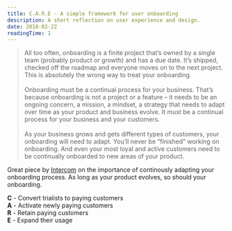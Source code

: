 ```yaml
---
title: C.A.R.E - A simple framework for user onboarding
description: A short reflection on user experience and design.
date: 2018-02-22
readingTime: 1
---
```


>All too often, onboarding is a finite project that’s owned by a single team (probably product or growth) and has a due date. It’s shipped, checked off the roadmap and everyone moves on to the next project. This is absolutely the wrong way to treat your onboarding.<br /><br />Onboarding must be a continual process for your business.
That’s because onboarding is not a project or a feature – it needs to be an ongoing concern, a mission, a mindset, a strategy that needs to adapt over time as your product and business evolve. It must be a continual process for your business and your customers.<br /><br />As your business grows and gets different types of customers, your onboarding will need to adapt. You’ll never be “finished” working on onboarding. And even your most loyal and active customers need to be continually onboarded to new areas of your product.

Great piece by [Intercom](https://blog.intercom.com/c-a-r-e-simple-framework-user-onboarding/) on the importance of continously adapting your onboarding process. As long as your product evolves, so should your onboarding.

<b>C</b> - Convert trialists to paying customers<br />
<b>A</b> - Activate newly paying customers<br />
<b>R</b> - Retain paying customers<br />
<b>E</b> - Expand their usage